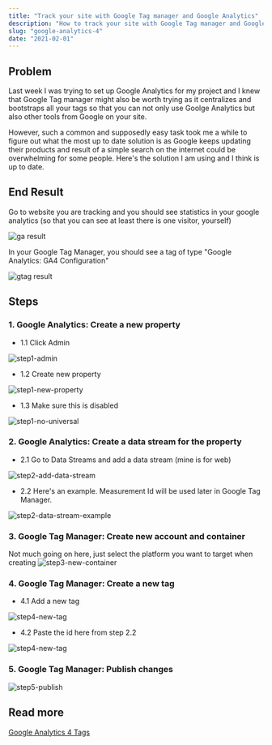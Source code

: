 ```yaml
---
title: "Track your site with Google Tag manager and Google Analytics"
description: "How to track your site with Google Tag manager and Google Analytics 4 Tags"
slug: "google-analytics-4"
date: "2021-02-01"
---
```


## Problem

Last week I was trying to set up Google Analytics for my project and I knew that Google Tag manager might also be worth trying as it centralizes and bootstraps all your tags so that you can not only use Goolge Analytics but also other tools from Google on your site.

However, such a common and supposedly easy task took me a while to figure out what the most up to date solution is as Google keeps updating their products and result of a simple search on the internet could be overwhelming for some people. Here's the solution I am using and I think is up to date.

## End Result

Go to website you are tracking and you should see statistics in your google analytics (so that you can see at least there is one visitor, yourself)

![ga result](/google-analytics-4/ga-result.png)

In your Google Tag Manager, you should see a tag of type "Google Analytics: GA4 Configuration"

![gtag result](/google-analytics-4/gtag-result.png)

## Steps

### 1. Google Analytics: Create a new property

- 1.1 Click Admin

![step1-admin](/google-analytics-4/step1-admin.png)

- 1.2 Create new property

![step1-new-property](/google-analytics-4/step1-new-property.png)

- 1.3 Make sure this is disabled

![step1-no-universal](/google-analytics-4/step1-no-universal.png)

### 2. Google Analytics: Create a data stream for the property

- 2.1 Go to Data Streams and add a data stream (mine is for web)

![step2-add-data-stream](/google-analytics-4/step2-add-data-stream.png)

- 2.2 Here's an example. Measurement Id will be used later in Google Tag Manager.

![step2-data-stream-example](/google-analytics-4/step2-data-stream-example.png)

### 3. Google Tag Manager: Create new account and container

Not much going on here, just select the platform you want to target when creating
![step3-new-container](/google-analytics-4/step3-new-container.png)

### 4. Google Tag Manager: Create a new tag

- 4.1 Add a new tag

![step4-new-tag](/google-analytics-4/step4-new-tag.png)

- 4.2 Paste the id here from step 2.2

![step4-new-tag](/google-analytics-4/step4-new-tag-id.png)

### 5. Google Tag Manager: Publish changes

![step5-publish](/google-analytics-4/step5-publish.png)

## Read more

[Google Analytics 4 Tags](https://support.google.com/tagmanager/answer/9442095?hl=en)
